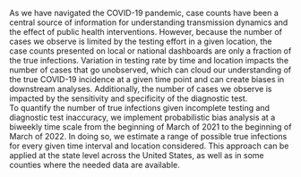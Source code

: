 
As we have navigated the COVID-19 pandemic, case counts have been a central source of information for understanding transmission dynamics and the effect of public health interventions. However, because the number of cases we observe is limited by the testing effort in a given location, the case counts presented on local or national dashboards are only a fraction of the true infections. Variation in testing rate by time and location impacts the number of cases that go unobserved, which can cloud our understanding of the true COVID-19 incidence at a given time point and can create biases in downstream analyses. Additionally, the number of cases we observe is impacted by the sensitivity and specificity of the diagnostic test.   
To quantify the number of true infections given incomplete testing and diagnostic test inaccuracy, we implement probabilistic bias analysis at a biweekly time scale from the beginning of March of 2021 to the beginning of March of 2022. In doing so, we estimate a range of possible true infections for every given time interval and location considered. This approach can be applied at the state level across the United States, as well as in some counties where the needed data are available. 
